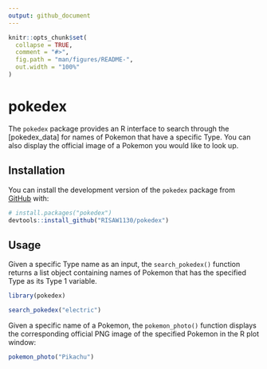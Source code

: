 ```yaml
---
output: github_document
---
```


<!-- README.md is generated from README.Rmd. Please edit that file -->

```r
knitr::opts_chunk$set(
  collapse = TRUE,
  comment = "#>",
  fig.path = "man/figures/README-",
  out.width = "100%"
)
```

# pokedex

<!-- badges: start -->
<!-- badges: end -->

The `pokedex` package provides an R interface to search through the [pokedex_data] for names of Pokemon that have a specific Type. You can also display the official image of a Pokemon you would like to look up.

## Installation

You can install the development version of the `pokedex` package from [GitHub](https://github.com/) with:

``` r
# install.packages("pokedex")
devtools::install_github("RISAW1130/pokedex")
```

## Usage

Given a specific Type name as an input, the `search_pokedex()` function returns a list object containing names of Pokemon that has the specified Type as its Type 1 variable.

```r
library(pokedex)

search_pokedex("electric")
```

Given a specific name of a Pokemon, the `pokemon_photo()` function displays the corresponding official PNG image of the specified Pokemon in the R plot window:

```r
pokemon_photo("Pikachu")
```
